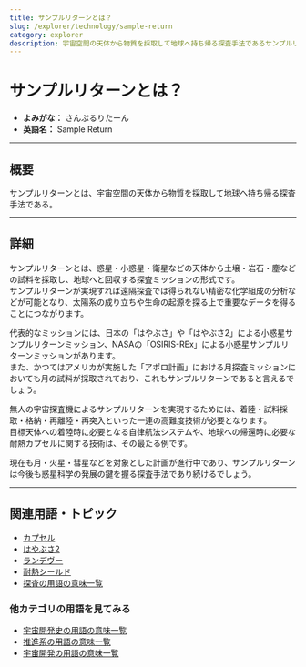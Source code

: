 ```yaml
---
title: サンプルリターンとは？
slug: /explorer/technology/sample-return
category: explorer
description: 宇宙空間の天体から物質を採取して地球へ持ち帰る探査手法であるサンプルリターンの意味・定義・内容について解説します。  
---
```



<Head>
  <script type="application/ld+json">
    {`{
      "@context": "https://schema.org",
      "@type": "DefinedTerm",
      "name": "サンプルリターン",
      "inDefinedTermSet": "https://www.space-portal.org",
      "termCode": "explorer/technology/sample-return",
      "description": "宇宙空間の天体から物質を採取して地球へ持ち帰る探査手法であるサンプルリターンの意味・定義・内容について解説します。  ",
      "url": "https://www.space-portal.org/docs/explorer/technology/sample-return"
    }`}
  </script>
</Head>

# サンプルリターンとは？

- **よみがな：** さんぷるりたーん  
- **英語名：** Sample Return  

---

## 概要

サンプルリターンとは、宇宙空間の天体から物質を採取して地球へ持ち帰る探査手法である。  

---

## 詳細

サンプルリターンとは、惑星・小惑星・衛星などの天体から土壌・岩石・塵などの試料を採取し、地球へと回収する探査ミッションの形式です。  
サンプルリターンが実現すれば遠隔探査では得られない精密な化学組成の分析などが可能となり、太陽系の成り立ちや生命の起源を探る上で重要なデータを得ることにつながります。  

代表的なミッションには、日本の「はやぶさ」や「はやぶさ2」による小惑星サンプルリターンミッション、NASAの「OSIRIS-REx」による小惑星サンプルリターンミッションがあります。  
また、かつてはアメリカが実施した「アポロ計画」における月探査ミッションにおいても月の試料が採取されており、これもサンプルリターンであると言えるでしょう。  

無人の宇宙探査機によるサンプルリターンを実現するためには、着陸・試料採取・格納・再離陸・再突入といった一連の高難度技術が必要となります。  
目標天体への着陸時に必要となる自律航法システムや、地球への帰還時に必要な耐熱カプセルに関する技術は、その最たる例です。  

現在も月・火星・彗星などを対象とした計画が進行中であり、サンプルリターンは今後も惑星科学の発展の鍵を握る探査手法であり続けるでしょう。  

---

## 関連用語・トピック

- [カプセル](/docs/explorer/technology/capsule)
- [はやぶさ2](/docs/explorer/mission/hayabusa2)
- [ランデヴー](/docs/explorer/technology/rendezvous)
- [耐熱シールド](/docs/explorer/technology/heat-shield)
- [探査の用語の意味一覧](/docs/category/explorer)

### 他カテゴリの用語を見てみる
- [宇宙開発史の用語の意味一覧](/docs/category/history)
- [推進系の用語の意味一覧](/docs/category/propulsion)
- [宇宙開発の用語の意味一覧](/docs/category/glossary)